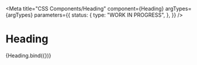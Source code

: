 
<Meta
  title="CSS Components/Heading"
  component={Heading}
  argTypes={argTypes}
  parameters={{
    status: {
      type: "WORK IN PROGRESS",
    },
  }}
/>

# Heading

<Canvas>
  <Story name="Heading" args={{ ...defaultArgs, type: "h1", distanced: false, textContent: "Heading" }}>
    {Heading.bind({})}
  </Story>
</Canvas>

<ArgsTable story="Heading" />
